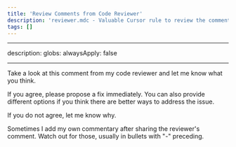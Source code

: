 ```yaml
---
title: 'Review Comments from Code Reviewer'
description: 'reviewer.mdc - Valuable Cursor rule to review the comments from another AI Code Reviewer. Allows you to double-check the comments'
tags: []
---
```


---

description:
globs:
alwaysApply: false

---

Take a look at this comment from my code reviewer and let me know what you think.

If you agree, please propose a fix immediately. You can also provide different options if you think there are better ways to address the issue.

If you do not agree, let me know why.

Sometimes I add my own commentary after sharing the reviewer's comment. Watch out for those, usually in bullets with "-" preceding.
